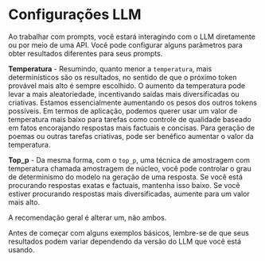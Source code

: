 # Configurações LLM

Ao trabalhar com prompts, você estará interagindo com o LLM diretamente ou por meio de uma API. Você pode configurar alguns parâmetros para obter resultados diferentes para seus prompts.

**Temperatura** - Resumindo, quanto menor a `temperatura`, mais determinísticos são os resultados, no sentido de que o próximo token provável mais alto é sempre escolhido. O aumento da temperatura pode levar a mais aleatoriedade, incentivando saídas mais diversificadas ou criativas. Estamos essencialmente aumentando os pesos dos outros tokens possíveis. Em termos de aplicação, podemos querer usar um valor de temperatura mais baixo para tarefas como controle de qualidade baseado em fatos encorajando respostas mais factuais e concisas. Para geração de poemas ou outras tarefas criativas, pode ser benéfico aumentar o valor da temperatura.

**Top_p** - Da mesma forma, com o `top_p`, uma técnica de amostragem com temperatura chamada amostragem de núcleo, você pode controlar o grau de determinismo do modelo na geração de uma resposta. Se você está procurando respostas exatas e factuais, mantenha isso baixo. Se você estiver procurando respostas mais diversificadas, aumente para um valor mais alto.

A recomendação geral é alterar um, não ambos.

Antes de começar com alguns exemplos básicos, lembre-se de que seus resultados podem variar dependendo da versão do LLM que você está usando.